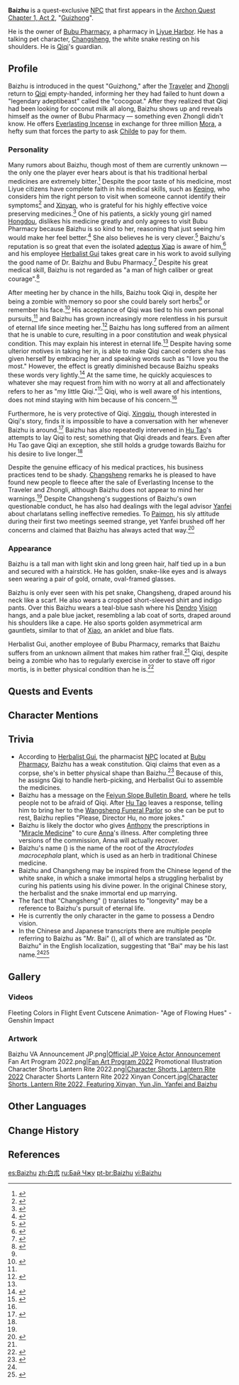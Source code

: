 {{Character Infobox
|image            = NPC Baizhu.png
|type             = Quest NPC
|name             = Baizhu
|element          = Dendro
|title            = 
|title2           = 
|region           = Liyue
|affiliation      = Bubu Pharmacy
|voiceEN          = 
|voiceCN          = [https://zh.moegirl.org.cn/秦且歌 Qin Qiege ({{Lang|mini=1|zh=秦且歌}})]<ref>Bilibili: [https://www.bilibili.com/video/BV1Nr4y1Y7V5 Age of Flowing Hues] (Video Description)</ref>
|voiceJP          = {{w|Kōji Yusa|Yusa Koji ({{Lang|mini=1|ja=遊佐 浩二}})}}<ref>Twitter: [https://twitter.com/genshin_7/status/1291679819936096256 JP VA Announcement]</ref>
|voiceKR          = 
}}
'''Baizhu''' {{Lang|zh=白术|zh_rm=Báizhú}} is a quest-exclusive [[NPC]] that first appears in the [[Archon Quest]] [[Farewell, Archaic Lord|Chapter 1, Act 2]], "[[Guizhong (Archon Quest)|Guizhong]]".

He is the owner of [[Bubu Pharmacy]], a pharmacy in [[Liyue Harbor]]. He has a talking pet character, [[Changsheng]], the white snake resting on his shoulders. He is [[Qiqi]]'s guardian.

==Profile==
Baizhu is introduced in the quest "Guizhong," after the [[Traveler]] and [[Zhongli]] return to [[Qiqi]] empty-handed, informing her they had failed to hunt down a "legendary adeptibeast" called the "cocogoat." After they realized that Qiqi had been looking for coconut milk all along, Baizhu shows up and reveals himself as the owner of Bubu Pharmacy &mdash; something even Zhongli didn't know. He offers [[Everlasting Incense]] in exchange for three million [[Mora]], a hefty sum that forces the party to ask [[Childe]] to pay for them.

===Personality===
Many rumors {{not a typo|swirl}} about Baizhu, though most of them are currently unknown &mdash; the only one the player ever hears about is that his traditional herbal medicines are extremely bitter.<ref>{{Ref/VO|Xiangling|About Baizhu}}</ref> Despite the poor taste of his medicine, most Liyue citizens have complete faith in his medical skills, such as [[Keqing]], who considers him the right person to visit when someone cannot identify their symptoms<ref>{{Ref/VO|Keqing|About Baizhu}}</ref> and [[Xinyan]], who is grateful for his highly effective voice preserving medicines.<ref>{{Ref/VO|Xinyan|About Baizhu}}</ref> One of his patients, a sickly young girl named [[Hongdou]], dislikes his medicine greatly and only agrees to visit Bubu Pharmacy because Baizhu is so kind to her, reasoning that just seeing him would make her feel better.<ref>{{Ref/NPC|Hongdou}}</ref> She also believes he is very clever.<ref>{{Ref/Quest|Good Medicine Tastes Bitter}}</ref> Baizhu's reputation is so great that even the isolated [[Adepti|adeptus]] [[Xiao]] is aware of him,<ref>{{Ref/VO|Xiao|About Baizhu}}</ref> and his employee [[Herbalist Gui]] takes great care in his work to avoid sullying the good name of Dr. Baizhu and Bubu Pharmacy.<ref name="HerbalistGui">{{Ref/NPC|Herbalist Gui}}</ref> Despite his great medical skill, Baizhu is not regarded as "a man of high caliber or great courage".<ref name="Qiqi CS 5">{{Ref/CS|Qiqi|5}}</ref>

After meeting her by chance in the hills, Baizhu took Qiqi in, despite her being a zombie with memory so poor she could barely sort herbs<ref name="Qiqi CS 5" /> or remember his face.<ref>{{Ref/VO|Qiqi|About Baizhu}}</ref> His acceptance of Qiqi was tied to his own personal pursuits,<ref name="Qiqi CS 5" /> and Baizhu has grown increasingly more relentless in his pursuit of eternal life since meeting her.<ref name="Hu Tao CS 4">{{Ref/CS|Hu Tao|4}}</ref> Baizhu has long suffered from an ailment that he is unable to cure, resulting in a poor constitution and weak physical condition. This may explain his interest in eternal life.<ref name="HerbalistGui" /> Despite having some ulterior motives in taking her in, is able to make Qiqi cancel orders she has given herself by embracing her and speaking words such as "I love you the most." However, the effect is greatly diminished because Baizhu speaks these words very lightly.<ref name="Qiqi CS 3">{{Ref/CS|Qiqi|3}}</ref> At the same time, he quickly acquiesces to whatever she may request from him with no worry at all and affectionately refers to her as "my little Qiqi."<ref name="AQ C1A2P6">{{Ref/Quest|Guizhong (Archon Quest)}}</ref> Qiqi, who is well aware of his intentions, does not mind staying with him because of his concern.<ref name="Qiqi CS 5" />

Furthermore, he is very protective of Qiqi. [[Xingqiu]], though interested in Qiqi's story, finds it is impossible to have a conversation with her whenever Baizhu is around.<ref>{{Ref/VO|Xingqiu|About Qiqi}}</ref> Baizhu has also repeatedly intervened in [[Hu Tao]]'s attempts to lay Qiqi to rest; something that Qiqi dreads and fears. Even after Hu Tao gave Qiqi an exception, she still holds a grudge towards Baizhu for his desire to live longer.<ref name="Hu Tao CS 4" />

Despite the genuine efficacy of his medical practices, his business practices tend to be shady. [[Changsheng]] remarks he is pleased to have found new people to fleece after the sale of Everlasting Incense to the Traveler and Zhongli, although Baizhu does not appear to mind her warnings.<ref name="AQ C1A2P6" /> Despite Changsheng's suggestions of Baizhu's own questionable conduct, he has also had dealings with the legal advisor [[Yanfei]] about charlatans selling ineffective remedies. To [[Paimon]], his sly attitude during their first two meetings seemed strange, yet Yanfei brushed off her concerns and claimed that Baizhu has always acted that way.<ref>{{Ref/Quest|A Teapot to Call Home: Part I}}</ref>

===Appearance===
<!-- Keep appearance section short and concise. Limit to 3 paragraphs with 3-4 sentences each. -->
Baizhu is a tall man with light skin and long green hair, half tied up in a bun and secured with a hairstick. He has golden, snake-like eyes and is always seen wearing a pair of gold, ornate, oval-framed glasses.

Baizhu is only ever seen with his pet snake, Changsheng, draped around his neck like a scarf. He also wears a cropped short-sleeved shirt and indigo pants. Over this Baizhu wears a teal-blue sash where his [[Dendro]] [[Vision]] hangs, and a pale blue jacket, resembling a lab coat of sorts, draped around his shoulders like a cape. He also sports golden asymmetrical arm gauntlets, similar to that of [[Xiao]], an anklet and blue flats.

Herbalist Gui, another employee of Bubu Pharmacy, remarks that Baizhu suffers from an unknown ailment that makes him rather frail.<ref name="HerbalistGui" /> Qiqi, despite being a zombie who has to regularly exercise in order to stave off rigor mortis, is in better physical condition than he is.<ref>{{Ref/VO|Qiqi|Something to Share}}</ref>

==Quests and Events==
{{Quest Appearances}}

==Character Mentions==
{{Character Mentions}}

==Trivia==
* According to [[Herbalist Gui]], the pharmacist [[NPCs|NPC]] located at [[Bubu Pharmacy]], Baizhu has a weak constitution. Qiqi claims that even as a corpse, she's in better physical shape than Baizhu.<ref name="Qiqi-VO-StS">{{Ref/VO|Qiqi|Something to Share}}</ref> Because of this, he assigns Qiqi to handle herb-picking, and Herbalist Gui to assemble the medicines.
* Baizhu has a message on the [[Feiyun Slope Bulletin Board#B|Feiyun Slope Bulletin Board]], where he tells people not to be afraid of Qiqi. After [[Hu Tao]] leaves a response, telling him to bring her to the [[Wangsheng Funeral Parlor]] so she can be put to rest, Baizhu replies "Please, Director Hu, no more jokes."
* Baizhu is likely the doctor who gives [[Anthony]] the prescriptions in "[[Miracle Medicine]]" to cure [[Anna]]'s illness. After completing three versions of the commission, Anna will actually recover.
* Baizhu's name ({{Lang|mini=1|zh=白术}}) is the name of the root of the ''Atractylodes macrocephala'' plant, which is used as an herb in traditional Chinese medicine.
* Baizhu and Changsheng may be inspired from the Chinese legend of the white snake, in which a snake immortal helps a struggling herbalist by curing his patients using his divine power. In the original Chinese story, the herbalist and the snake immortal end up marrying.
* The fact that "Changsheng" ({{Lang|mini=1|zh=长生}}) translates to "longevity" may be a reference to Baizhu's pursuit of eternal life.
*He is currently the only character in the game to possess a Dendro vision.
*In the Chinese and Japanese transcripts there are multiple people referring to Baizhu as "Mr. Bai" ({{Lang|mini=1|zh=白先生}}), all of which are translated as "Dr. Baizhu" in the English localization, suggesting that "Bai" may be his last name.<ref name="Qiqi-VO-StS" /><ref>{{Ref/VO|Xiangling|About Baizhu}}</ref>

==Gallery==
===Videos===
<gallery hideaddbutton="true" captionalign="center">
Fleeting Colors in Flight Event Cutscene Animation- "Age of Flowing Hues" - Genshin Impact
</gallery>

===Artwork===
<gallery hideaddbutton="true" captionalign="center">
Baizhu VA Announcement JP.png|[https://twitter.com/Genshin_7/status/1291679819936096256 Official JP Voice Actor Announcement]
Fan Art Program 2022.png|[https://www.hoyolab.com/article/1943442 Fan Art Program 2022] Promotional Illustration <!--2022-01-15-->
Character Shorts Lantern Rite 2022.png|[https://twitter.com/GenshinImpact/status/1487999076503363587 Character Shorts, Lantern Rite 2022]<!--2022-01-31-->
Character Shorts Lantern Rite 2022 Xinyan Concert.jpg|[https://twitter.com/GenshinImpact/status/1488723856475013124 Character Shorts, Lantern Rite 2022, Featuring Xinyan, Yun Jin, Yanfei and Baizhu]<!--2022-02-02-->
</gallery>

==Other Languages==
{{Other Languages|default_hidden=1
|en      = Baizhu
|zhs     = 白术
|zhs_rm  = Báizhú
|zht     = 白朮
|zht_rm  = Báizhú
<!--|zh_tl   = ''Atractylodes macrocephala''-->
|ja      = {{rubi|白|びゃく|朮|じゅつ}}
|ja_rm   = Byakujutsu
<!--|ja_tl   = ''Atractylodes macrocephala''-->
|ko      = {{tt|백출|白朮}}
|ko_rm   = Baekchul
<!--|ko_tl   = ''Atractylodes macrocephala''-->
|es      = Baizhu
|fr      = Baizhu
|ru      = Бай Чжу
|th      = Baizhu
|vi      = Baizhu
|de      = Baizhu
|id      = Baizhu
|pt      = Baizhu
}}

==Change History==
{{Change History|1.0}}

==References==
{{Reflist|2}}

[[es:Baizhu]]
[[zh:白朮]]
[[ru:Бай Чжу]]
[[pt-br:Baizhu]]
[[vi:Baizhu]]